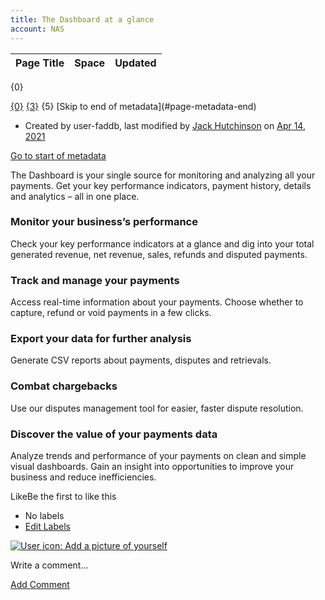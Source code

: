 ```yaml
---
title: The Dashboard at a glance
account: NAS
---
```


<table class="aui"> <thead> <tr class="header"> <th class="search-result-title">Page Title</th> <th class="search-result-space">Space</th> <th class="search-result-date">Updated</th> </tr> </thead> </table> <p class="search-result-count">{0}</p> <tr class="search-result"> <td class="search-result-title"><a href="{1}" class="content-type-{2}"><span>{0}</span></a></td> <td class="search-result-space"><a class="space" href="/display/{4}/" title="{3}">{3}</a></td> <td class="search-result-date"><span class="date" title="{6}">{5}</span></td> </tr> [Skip to end of metadata](#page-metadata-end)

*   Created by user-faddb, last modified by [Jack Hutchinson](    /display/~jack.hutchinson
    ) on [Apr 14, 2021](/pages/diffpagesbyversion.action?pageId=8488047&selectedPageVersions=20&selectedPageVersions=21 "Show changes")

[Go to start of metadata](#page-metadata-start)

The Dashboard is your single source for monitoring and analyzing all your payments. Get your key performance indicators, payment history, details and analytics – all in one place.

### Monitor your business’s performance

Check your key performance indicators at a glance and dig into your total generated revenue, net revenue, sales, refunds and disputed payments.

### Track and manage your payments

Access real-time information about your payments. Choose whether to capture, refund or void payments in a few clicks.

### Export your data for further analysis

Generate CSV reports about payments, disputes and retrievals.

### Combat chargebacks

Use our disputes management tool for easier, faster dispute resolution.

### Discover the value of your payments data

Analyze trends and performance of your payments on clean and simple visual dashboards. Gain an insight into opportunities to improve your business and reduce inefficiencies.

LikeBe the first to like this

*   No labels
*   [Edit Labels](# "Edit Labels (Type 'l')")

[![User icon: Add a picture of yourself](/s/en_GB/7901/abf7b35644d5a5d1d7e4b0969a83e8eb2b569fb5/_/images/icons/profilepics/add_profile_pic.svg)](/users/profile/editmyprofilepicture.action)

Write a comment…

[Add Comment](/display/x/The+Dashboard+at+a+glance?showComments=true&showCommentArea=true#addcomment)
